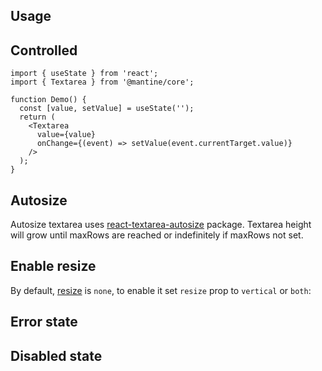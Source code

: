 

## Usage

<InputFeatures component="Textarea" element="textarea" />

<Demo data={TextareaDemos.configurator} />

## Controlled

```tsx
import { useState } from 'react';
import { Textarea } from '@mantine/core';

function Demo() {
  const [value, setValue] = useState('');
  return (
    <Textarea
      value={value}
      onChange={(event) => setValue(event.currentTarget.value)}
    />
  );
}
```

## Autosize

Autosize textarea uses [react-textarea-autosize](https://www.npmjs.com/package/react-textarea-autosize) package.
Textarea height will grow until maxRows are reached or indefinitely if maxRows not set.

<Demo data={TextareaDemos.autosize} />

## Enable resize

By default, [resize](https://developer.mozilla.org/en-US/docs/Web/CSS/resize) is `none`,
to enable it set `resize` prop to `vertical` or `both`:

<Demo data={TextareaDemos.resize} />

## Error state

<Demo data={TextareaDemos.error} />

## Disabled state

<Demo data={TextareaDemos.disabled} />

<StylesApiSelectors component="Textarea" />

<Demo data={TextareaDemos.stylesApi} />

<GetElementRef component="Textarea" refType="textarea" />

<InputAccessibility component="Textarea" />
